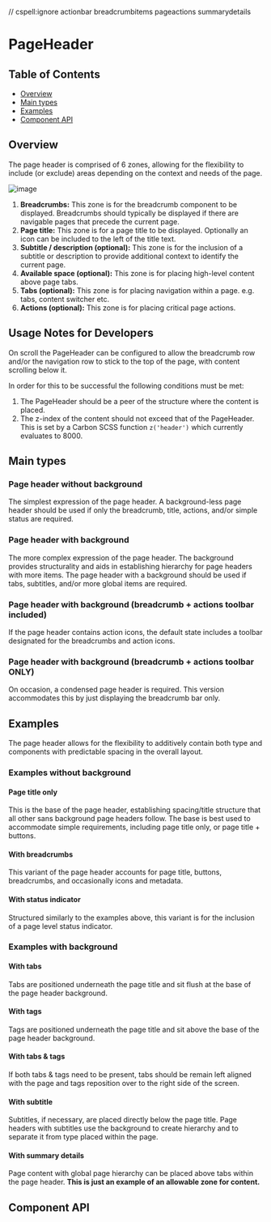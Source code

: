 
// cspell:ignore actionbar breadcrumbitems pageactions summarydetails

# PageHeader

## Table of Contents

- [Overview](#overview)
- [Main types](#main-types)
- [Examples](#examples)
- [Component API](#component-api)

## Overview

The page header is comprised of 6 zones, allowing for the flexibility to include
(or exclude) areas depending on the context and needs of the page.

![image](https://user-images.githubusercontent.com/50155706/93520637-69dcad00-f8f4-11ea-8d2a-d56c90beb0b4.png)

1. **Breadcrumbs:** This zone is for the breadcrumb component to be displayed.
   Breadcrumbs should typically be displayed if there are navigable pages that
   precede the current page.
2. **Page title:** This zone is for a page title to be displayed. Optionally an
   icon can be included to the left of the title text.
3. **Subtitle / description (optional):** This zone is for the inclusion of a
   subtitle or description to provide additional context to identify the current
   page.
4. **Available space (optional):** This zone is for placing high-level content
   above page tabs.
5. **Tabs (optional):** This zone is for placing navigation within a page. e.g.
   tabs, content switcher etc.
6. **Actions (optional):** This zone is for placing critical page actions.

## Usage Notes for Developers

On scroll the PageHeader can be configured to allow the breadcrumb row and/or
the navigation row to stick to the top of the page, with content scrolling below
it.

In order for this to be successful the following conditions must be met:

1. The PageHeader should be a peer of the structure where the content is placed.
2. The z-index of the content should not exceed that of the PageHeader. This is
   set by a Carbon SCSS function `z('header')` which currently evaluates
   to 8000.

## Main types

### Page header without background

The simplest expression of the page header. A background-less page header should
be used if only the breadcrumb, title, actions, and/or simple status are
required.

<Canvas>
  <Story id="components-pageheader--with-buttons" />
</Canvas>

### Page header with background

The more complex expression of the page header. The background provides
structurality and aids in establishing hierarchy for page headers with more
items. The page header with a background should be used if tabs, subtitles,
and/or more global items are required.

<Canvas>
  <Story id="components-pageheader--with-tabs" />
</Canvas>

### Page header with background (breadcrumb + actions toolbar included)

If the page header contains action icons, the default state includes a toolbar
designated for the breadcrumbs and action icons.

<Canvas>
  <Story id="components-pageheader--with-actions-toolbar" />
</Canvas>

### Page header with background (breadcrumb + actions toolbar ONLY)

On occasion, a condensed page header is required. This version accommodates this
by just displaying the breadcrumb bar only.

<Canvas>
  <Story
    id="components-pageheader--with-breadcrumb-actions-toolbar-only"
  />
</Canvas>

## Examples

The page header allows for the flexibility to additively contain both type and
components with predictable spacing in the overall layout.

### Examples without background

#### Page title only

This is the base of the page header, establishing spacing/title structure that
all other sans background page headers follow. The base is best used to
accommodate simple requirements, including page title only, or page title +
buttons.

<Canvas>
  <Story id="components-pageheader--with-title" />
</Canvas>

#### With breadcrumbs

This variant of the page header accounts for page title, buttons, breadcrumbs,
and occasionally icons and metadata.

<Canvas>
  <Story id="components-pageheader--with-breadcrumbs" />
</Canvas>

#### With status indicator

Structured similarly to the examples above, this variant is for the inclusion of
a page level status indicator.

<Canvas>
  <Story id="components-pageheader--with-buttons" />
</Canvas>

### Examples with background

#### With tabs

Tabs are positioned underneath the page title and sit flush at the base of the
page header background.

<Canvas>
  <Story id="components-pageheader--with-tabs" />
</Canvas>

#### With tags

Tags are positioned underneath the page title and sit above the base of the page
header background.

<Canvas>
  <Story id="components-pageheader--with-tags" />
</Canvas>

#### With tabs & tags

If both tabs & tags need to be present, tabs should be remain left aligned with
the page and tags reposition over to the right side of the screen.

<Canvas>
  <Story id="components-pageheader--with-tabs-and-tags" />
</Canvas>

#### With subtitle

Subtitles, if necessary, are placed directly below the page title. Page headers
with subtitles use the background to create hierarchy and to separate it from
type placed within the page.

<Canvas>
  <Story id="components-pageheader--with-subtitle" />
</Canvas>

#### With summary details

Page content with global page hierarchy can be placed above tabs within the page
header. **This is just an example of an allowable zone for content.**

<Canvas>
  <Story id="components-pageheader--with-summary-details" />
</Canvas>


## Component API

<ArgsTable />
